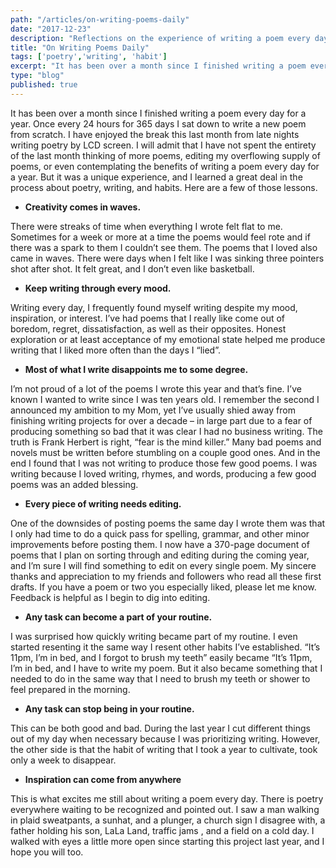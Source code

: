```yaml
---
path: "/articles/on-writing-poems-daily"
date: "2017-12-23"
description: "Reflections on the experience of writing a poem every day for a year."
title: "On Writing Poems Daily"
tags: ['poetry','writing', 'habit']
excerpt: "It has been over a month since I finished writing a poem every day for a year. Once every 24 hours for 365 days I sat down to write a new poem from scratch. I have enjoyed the break this last month from late nights writing poetry by LCD screen. I will admit that I have not spent the entirety of the last month thinking of more poems, editing my overflowing supply of poems, or even contemplating the benefits of writing a poem every day for a year. But it was a unique experience, and I learned a great deal in the process about poetry, writing, and habits. Here are a few of those lessons."
type: "blog"
published: true
---
```


It has been over a month since I finished writing a poem every day for a year. Once every 24 hours for 365 days I sat down to write a new poem from scratch. I have enjoyed the break this last month from late nights writing poetry by LCD screen. I will admit that I have not spent the entirety of the last month thinking of more poems, editing my overflowing supply of poems, or even contemplating the benefits of writing a poem every day for a year. But it was a unique experience, and I learned a great deal in the process about poetry, writing, and habits. Here are a few of those lessons.

- **Creativity comes in waves.**

There were streaks of time when everything I wrote felt flat to me. Sometimes for a week or more at a time the poems would feel rote and if there was a spark to them I couldn’t see them. The poems that I loved also came in waves. There were days when I felt like I was sinking three pointers shot after shot. It felt great, and I don’t even like basketball.

- **Keep writing through every mood.**

Writing every day, I frequently found myself writing despite my mood, inspiration, or interest. I’ve had poems that I really like come out of boredom, regret, dissatisfaction, as well as their opposites. Honest exploration or at least acceptance of my emotional state helped me produce writing that I liked more often than the days I “lied”.

- **Most of what I write disappoints me to some degree.**

I’m not proud of a lot of the poems I wrote this year and that’s fine. I’ve known I wanted to write since I was ten years old. I remember the second I announced my ambition to my Mom, yet I’ve usually shied away from finishing writing projects for over a decade – in large part due to a fear of producing something so bad that it was clear I had no business writing. The truth is Frank Herbert is right, “fear is the mind killer.” Many bad poems and novels must be written before stumbling on a couple good ones. And in the end I found that I was not writing to produce those few good poems. I was writing because I loved writing, rhymes, and words, producing a few good poems was an added blessing.

- **Every piece of writing needs editing.**

One of the downsides of posting poems the same day I wrote them was that I only had time to do a quick pass for spelling, grammar, and other minor improvements before posting them. I now have a 370-page document of poems that I plan on sorting through and editing during the coming year, and I’m sure I will find something to edit on every single poem. My sincere thanks and appreciation to my friends and followers who read all these first drafts. If you have a poem or two you especially liked, please let me know. Feedback is helpful as I begin to dig into editing.

- **Any task can become a part of your routine.**

I was surprised how quickly writing became part of my routine. I even started resenting it the same way I resent other habits I’ve established. “It’s 11pm, I’m in bed, and I forgot to brush my teeth” easily became “It’s 11pm, I’m in bed, and I have to write my poem. But it also became something that I needed to do in the same way that I need to brush my teeth or shower to feel prepared in the morning.

- **Any task can stop being in your routine.**

This can be both good and bad. During the last year I cut different things out of my day when necessary because I was prioritizing writing. However, the other side is that the habit of writing that I took a year to cultivate, took only a week to disappear.

- **Inspiration can come from anywhere**

This is what excites me still about writing a poem every day. There is poetry everywhere waiting to be recognized and pointed out. I saw a man walking in plaid sweatpants, a sunhat, and a plunger, a church sign I disagree with, a father holding his son, LaLa Land, traffic jams , and a field on a cold day. I walked with eyes a little more open since starting this project last year, and I hope you will too.